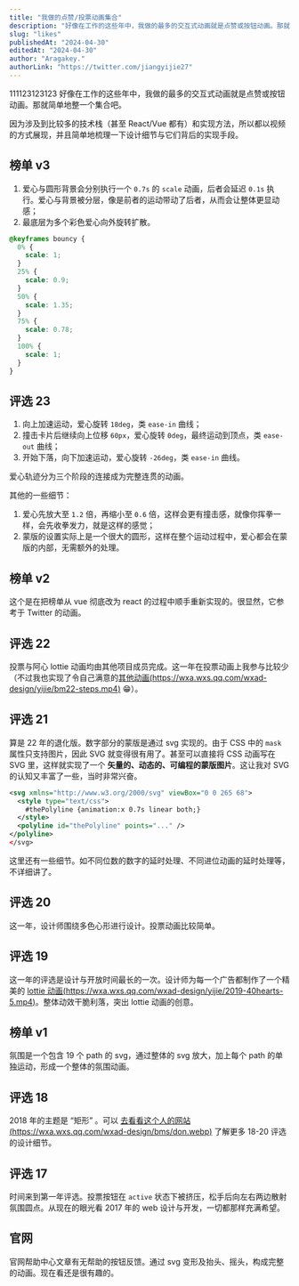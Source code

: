 ```yaml
---
title: "我做的点赞/投票动画集合"
description: "好像在工作的这些年中，我做的最多的交互式动画就是点赞或按钮动画。那就简单地整一个集合吧。"
slug: "likes"
publishedAt: "2024-04-30"
editedAt: "2024-04-30"
author: "Aragakey."
authorLink: "https://twitter.com/jiangyijie27"
---
```



111123123123 好像在工作的这些年中，我做的最多的交互式动画就是点赞或按钮动画。那就简单地整一个集合吧。

因为涉及到比较多的技术栈（甚至 React/Vue 都有）和实现方法，所以都以视频的方式展现，并且简单地梳理一下设计细节与它们背后的实现手段。

## 榜单 v3

<LikeBM2404 />

1. 爱心与圆形背景会分别执行一个 `0.7s` 的 `scale` 动画，后者会延迟 `0.1s` 执行。爱心与背景被分层，像是前者的运动带动了后者，从而会让整体更显动感；
2. 最底层为多个彩色爱心向外旋转扩散。

```css
@keyframes bouncy {
  0% {
    scale: 1;
  }
  25% {
    scale: 0.9;
  }
  50% {
    scale: 1.35;
  }
  75% {
    scale: 0.78;
  }
  100% {
    scale: 1;
  }
}
```

<LikeBM2404Compare />

## 评选 23

<LikeBM24 />

1. 向上加速运动，爱心旋转 `18deg`，类 `ease-in` 曲线；
2. 撞击卡片后继续向上位移 `60px`，爱心旋转 `0deg`，最终运动到顶点，类 `ease-out` 曲线；
3. 开始下落，向下加速运动，爱心旋转 `-26deg`，类 `ease-in` 曲线。

爱心轨迹分为三个阶段的连接成为完整连贯的动画。

<LikeBM24Curve />

其他的一些细节：

1. 爱心先放大至 `1.2` 倍，再缩小至 `0.6` 倍，这样会更有撞击感，就像你挥拳一样，会先收拳发力，就是这样的感觉；
2. 蒙版的设置实际上是一个很大的圆形，这样在整个运动过程中，爱心都会在蒙版的内部，无需额外的处理。

<LikeBM24Mask />

## 榜单 v2

<LikeBM23Heart />

这个是在把榜单从 vue 彻底改为 react 的过程中顺手重新实现的。很显然，它参考于 Twitter 的动画。

## 评选 22

<LikeBM22 />

投票与阿心 lottie 动画均由其他项目成员完成。这一年在投票动画上我参与比较少（不过我也实现了令自己满意的[其他动画(https://wxa.wxs.qq.com/wxad-design/yijie/bm22-steps.mp4)](https://mp.weixin.qq.com/promotion/res/htmledition/best-moments-2022-demo/index.html) 😁）。

## 评选 21

<LikeBM21 />

算是 22 年的退化版。数字部分的蒙版是通过 svg 实现的。由于 CSS 中的 `mask` 属性只支持图片，因此 SVG 就变得很有用了。甚至可以直接将 CSS 动画写在 SVG 里，这样就实现了一个 **矢量的、动态的、可编程的蒙版图片**。这让我对 SVG 的认知又丰富了一些，当时非常兴奋。

```xml
<svg xmlns="http://www.w3.org/2000/svg" viewBox="0 0 265 68">
  <style type="text/css">
    #thePolyline {animation:x 0.7s linear both;}
  </style>
  <polyline id="thePolyline" points="..." />
</polyline>
</svg>
```

这里还有一些细节。如不同位数的数字的延时处理、不同进位动画的延时处理等，不详细讲了。

## 评选 20

<LikeBM20 />

这一年，设计师围绕多色心形进行设计。投票动画比较简单。

## 评选 19

<LikeBM19 />

这一年的评选是设计与开放时间最长的一次。设计师为每一个广告都制作了一个精美的 [lottie 动画(https://wxa.wxs.qq.com/wxad-design/yijie/2019-40hearts-5.mp4)](https://dondon.design/TOP-10-2018-2020)。整体动效干脆利落，突出 lottie 动画的创意。

## 榜单 v1

<LikeBMV1 />

氛围是一个包含 19 个 path 的 svg，通过整体的 svg 放大，加上每个 path 的单独运动，形成一个整体的氛围动画。

## 评选 18

<LikeBM18 />

2018 年的主题是 “矩形” 。可以 [去看看这个人的网站(https://wxa.wxs.qq.com/wxad-design/bms/don.webp)](https://dondon.design/TOP-10-2018-2020) 了解更多 18-20 评选的设计细节。

## 评选 17

<LikeBM17 />

时间来到第一年评选。投票按钮在 `active` 状态下被挤压，松手后向左右两边散射氛围圆点。从现在的眼光看 2017 年的 web 设计与开发，一切都那样充满希望。

## 官网

<LikeWxad />

官网帮助中心文章有无帮助的按钮反馈。通过 svg 变形及抬头、摇头，构成完整的动画。现在看还是很有趣的。